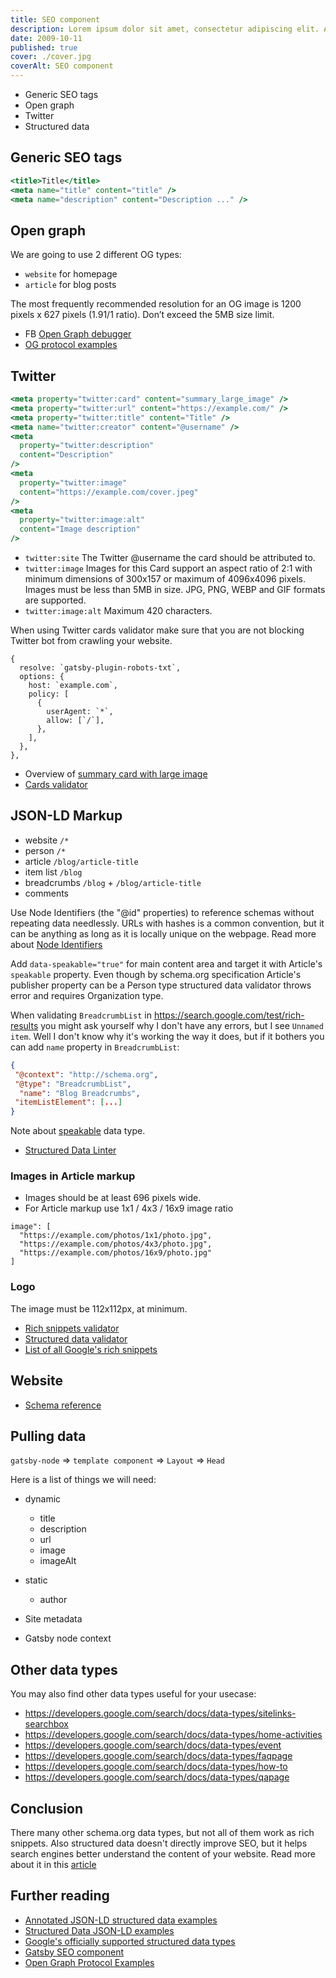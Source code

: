 ```yaml
---
title: SEO component
description: Lorem ipsum dolor sit amet, consectetur adipiscing elit. Aliquam eu iaculis elit.
date: 2009-10-11
published: true
cover: ./cover.jpg
coverAlt: SEO component
---
```


- Generic SEO tags
- Open graph
- Twitter
- Structured data

## Generic SEO tags

```jsx
<title>Title</title>
<meta name="title" content="title" />
<meta name="description" content="Description ..." />
```

## Open graph

We are going to use 2 different OG types:

- `website` for homepage
- `article` for blog posts

The most frequently recommended resolution for an OG image is 1200 pixels x 627 pixels (1.91/1 ratio).
Don’t exceed the 5MB size limit.

- FB [Open Graph debugger](https://developers.facebook.com/tools/debug)
- [OG protocol examples](https://github.com/niallkennedy/open-graph-protocol-examples/blob/master/article.html)

## Twitter

```jsx
<meta property="twitter:card" content="summary_large_image" />
<meta property="twitter:url" content="https://example.com/" />
<meta property="twitter:title" content="Title" />
<meta name="twitter:creator" content="@username" />
<meta
  property="twitter:description"
  content="Description"
/>
<meta
  property="twitter:image"
  content="https://example.com/cover.jpeg"
/>
<meta
  property="twitter:image:alt"
  content="Image description"
/>
```

- `twitter:site` The Twitter @username the card should be attributed to.
- `twitter:image` Images for this Card support an aspect ratio of 2:1 with minimum dimensions of 300x157 or maximum of 4096x4096 pixels. Images must be less than 5MB in size. JPG, PNG, WEBP and GIF formats are supported.
- `twitter:image:alt` Maximum 420 characters.

When using Twitter cards validator make sure that you are not blocking Twitter bot from crawling your website.

```
{
  resolve: `gatsby-plugin-robots-txt`,
  options: {
    host: `example.com`,
    policy: [
      {
        userAgent: `*`,
        allow: [`/`],
      },
    ],
  },
},
```

- Overview of [summary card with large image](https://developer.twitter.com/en/docs/twitter-for-websites/cards/overview/summary-card-with-large-image)
- [Cards validator](https://cards-dev.twitter.com/validator)

## JSON-LD Markup

- website `/*`
- person `/*`
- article `/blog/article-title`
- item list `/blog`
- breadcrumbs `/blog` + `/blog/article-title`
- comments

Use Node Identifiers (the "@id" properties) to reference schemas without repeating data needlessly.
URLs with hashes is a common convention, but it can be anything as long as it is locally unique on
the webpage. Read more about [Node Identifiers](https://webmasters.stackexchange.com/questions/98569/what-is-the-use-of-id-in-json-ld-syntax)

Add `data-speakable="true"` for main content area and target it with Article's `speakable` property.
Even though by schema.org specification Article's publisher property can be a Person type structured
data validator throws error and requires Organization type.

When validating `BreadcrumbList` in https://search.google.com/test/rich-results you might ask yourself
why I don't have any errors, but I see `Unnamed item`. Well I don't know why it's working the way it does,
but if it bothers you can add `name` property in `BreadcrumbList`:

```json
{
 "@context": "http://schema.org",
 "@type": "BreadcrumbList",
  "name": "Blog Breadcrumbs",
 "itemListElement": [...]
}
```

Note about [speakable](https://developers.google.com/search/docs/data-types/speakable) data type.

- [Structured Data Linter](http://linter.structured-data.org/)

### Images in Article markup

- Images should be at least 696 pixels wide.
- For Article markup use 1x1 / 4x3 / 16x9 image ratio

```
image": [
  "https://example.com/photos/1x1/photo.jpg",
  "https://example.com/photos/4x3/photo.jpg",
  "https://example.com/photos/16x9/photo.jpg"
]
```

### Logo

The image must be 112x112px, at minimum.

- [Rich snippets validator](https://search.google.com/test/rich-results)
- [Structured data validator](https://search.google.com/structured-data/testing-tool)
- [List of all Google's rich snippets](https://developers.google.com/search/docs/guides/search-gallery)

## Website

- [Schema reference](https://schema.org/WebSite)

## Pulling data

`gatsby-node` => `template component` => `Layout` => `Head`

Here is a list of things we will need:

- dynamic
  - title
  - description
  - url
  - image
  - imageAlt
- static

  - author

- Site metadata
- Gatsby node context

## Other data types

You may also find other data types useful for your usecase:

- https://developers.google.com/search/docs/data-types/sitelinks-searchbox
- https://developers.google.com/search/docs/data-types/home-activities
- https://developers.google.com/search/docs/data-types/event
- https://developers.google.com/search/docs/data-types/faqpage
- https://developers.google.com/search/docs/data-types/how-to
- https://developers.google.com/search/docs/data-types/qapage

## Conclusion

There many other schema.org data types, but not all of them work as rich snippets.
Also structured data doesn't directly improve SEO, but it helps search engines better
understand the content of your website. Read more about it in this
[article](https://www.searchenginejournal.com/google-structured-data-ranking/335781/#:~:text=Mueller%20affirmed%20that%20structured%20data,against%20high%20expectations%20about%20it.&text=It%20almost%20seems%20like%20if,that%20that%20should%20be%20enough.)

## Further reading

- [Annotated JSON-LD structured data examples](https://nystudio107.com/blog/annotated-json-ld-structured-data-examples)
- [Structured Data JSON-LD examples](https://github.com/JayHoltslander/Structured-Data-JSON-LD)
- [Google's officially supported structured data types](https://developers.google.com/search/docs/data-types/article)
- [Gatsby SEO component](https://www.gatsbyjs.com/docs/add-seo-component/)
- [Open Graph Protocol Examples](https://github.com/niallkennedy/open-graph-protocol-examples)
